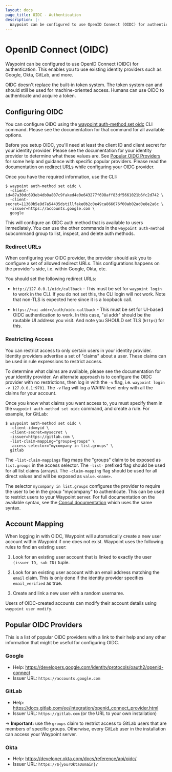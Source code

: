 ```yaml
---
layout: docs
page_title: OIDC - Authentication
description: |-
  Waypoint can be configured to use OpenID Connect (OIDC) for authentication. This enables you to use existing identity providers such as Google, Okta, GitLab, and more.
---
```


# OpenID Connect (OIDC)

Waypoint can be configured to use OpenID Connect (OIDC) for
authentication. This enables you to use existing identity providers such
as Google, Okta, GitLab, and more.

OIDC doesn't replace the built-in token system. The token system can and
should still be used for machine-oriented access. Humans can use OIDC to
authenticate and acquire a token.

## Configuring OIDC

You can configure OIDC using the
[waypoint auth-method set oidc](/commands/auth-method-set-oidc) CLI command.
Please see the documentation for that command for all available options.

Before you setup OIDC, you'll need at least the client ID and client secret
for your identity provider. Please see the documentation for your identity
provider to determine what these values are. See [Popular OIDC Providers](#popular-oidc-providers)
for some help and guidance with specific popular providers. Please read the
documentation on [redirect URLs](/docs/server/auth/oidc#redirect-urls) while
configuring your OIDC provider.

Once you have the required information, use the CLI:

```shell-session
$ waypoint auth-method set oidc \
  -client-id=87a30dc693eb4db0a807c9faked4e0e643277f698aff83df5661021b6fc2d742 \
  -client-secret=11360b5e9d7a54435dstillfake0b2c0e49ca866676f00ab02ad0e8e2a6c \
  -issuer=https://accounts.google.com \
  google
```

This will configure an OIDC auth method that is available to users immediately.
You can use the other commands in the `waypoint auth-method` subcommand group
to list, inspect, and delete auth methods.

### Redirect URLs

When configuring your OIDC provider, the provider should ask you to configure
a set of allowed redirect URLs. This configurations happens on the provider's
side, i.e. within Google, Okta, etc.

You should set the following redirect URLs:

- `http://127.0.0.1/oidc/callback` - This must be set for `waypoint login`
  to work in the CLI. If you do not set this, the CLI login will not work.
  Note that non-TLS is expected here since it is a loopback call.

- `https://<ui addr>/auth/oidc-callback` - This must be set for UI-based
  OIDC authentication to work. In this case, "ui addr" should be the
  routable UI address you visit. And note you SHOULD set TLS (`https`) for
  this.

### Restricting Access

You can restrict access to only certain users in your identity provider.
Identity providers advertise a set of "claims" about a user. These claims
can be used in rule expressions to restrict access.

To determine what claims are available, please see the documentation for
your identity provider. An alternate approach is to configure the OIDC
provider with no restrictions, then log in with the `-v` flag, i.e.
`waypoint login -v 127.0.0.1:9701`. The `-v` flag will log a WARN-level
entry with all the claims for your account.

Once you know what claims you want access to, you must specify them
in the `waypoint auth-method set oidc` command, and create a rule. For
example, for GitLab:

```shell-session
$ waypoint auth-method set oidc \
  -client-id=myid \
  -client-secret=mysecret \
  -issuer=https://gitlab.com \
  -list-claim-mapping="groups=groups" \
  -access-selector="mycompany in list.groups" \
  gitlab
```

The `-list-claim-mappings` flag maps the "groups" claim to be exposed
as `list.groups` in the access selector. The `-list-` prefixed flag should
be used for all list claims (arrays). The `-claim-mapping` flag should be
used for all direct values and will be exposed as `value.<name>`.

The selector `mycompany in list.groups` configures the provider to require
the user to be in the group "mycompany" to authenticate. This can be used
to restrict users to your Waypoint server. For full documentation on the
available syntax, see the [Consul documentation](https://www.consul.io/api/features/filtering#creating-expressions) which uses the same syntax.

## Account Mapping

When logging in with OIDC, Waypoint will automatically create a new user
account within Waypoint if one does not exist. Waypoint uses the following
rules to find an existing user:

1. Look for an existing user account that is linked to exactly the
   user `(issuer ID, sub ID)` tuple.

2. Look for an existing user account with an email address matching the
   `email` claim. This is only done if the identity provider specifies
   `email_verified` as true.

3. Create and link a new user with a random username.

Users of OIDC-created accounts can modify their account details
using `waypoint user modify`.

## Popular OIDC Providers

This is a list of popular OIDC providers with a link to their help and
any other information that might be useful for configuring OIDC.

### Google

- Help: https://developers.google.com/identity/protocols/oauth2/openid-connect
- Issuer URL: `https://accounts.google.com`

### GitLab

- Help: https://docs.gitlab.com/ee/integration/openid_connect_provider.html
- Issuer URL: `https://gitlab.com` (or the URL to your own installation)

-> **Important:** use the `groups` claim to restrict access to GitLab users
that are members of specific groups. Otherwise, every GitLab user in the
installation can access your Waypoint server.

### Okta

- Help: https://developer.okta.com/docs/reference/api/oidc/
- Issuer URL: `https://${yourOktaDomain}/`
